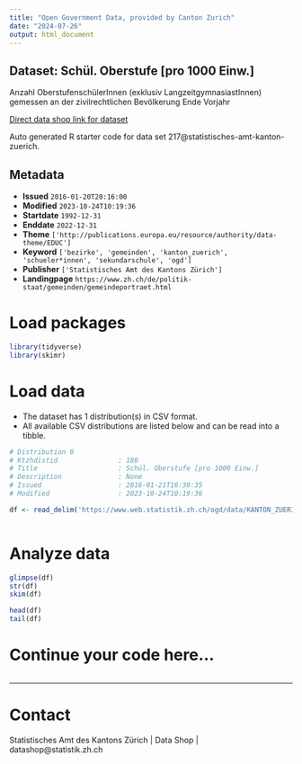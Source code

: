 ```yaml
---
title: "Open Government Data, provided by Canton Zurich"
date: "2024-07-26"
output: html_document
---
```


## Dataset: Schül. Oberstufe [pro 1000 Einw.]

Anzahl OberstufenschülerInnen (exklusiv LangzeitgymnasiastInnen) gemessen an der zivilrechtlichen Bevölkerung Ende Vorjahr

[Direct data shop link for dataset](https://www.zh.ch/de/politik-staat/statistik-daten/datenkatalog.html#/datasets/217@statistisches-amt-kanton-zuerich)

Auto generated R starter code for data set 217@statistisches-amt-kanton-zuerich.

## Metadata

- **Issued** `2016-01-20T20:16:00`
- **Modified** `2023-10-24T10:19:36`
- **Startdate** `1992-12-31`
- **Enddate** `2022-12-31`
- **Theme** `['http://publications.europa.eu/resource/authority/data-theme/EDUC']`
- **Keyword** `['bezirke', 'gemeinden', 'kanton_zuerich', 'schueler*innen', 'sekundarschule', 'ogd']`
- **Publisher** `['Statistisches Amt des Kantons Zürich']`
- **Landingpage** `https://www.zh.ch/de/politik-staat/gemeinden/gemeindeportraet.html`


# Load packages

```r

library(tidyverse)
library(skimr)

```

# Load data

-   The dataset has 1 distribution(s) in CSV format.
-   All available CSV distributions are listed below and can be read into a tibble.

```r

# Distribution 0
# Ktzhdistid               : 180
# Title                    : Schül. Oberstufe [pro 1000 Einw.]
# Description              : None
# Issued                   : 2016-01-21T16:30:35
# Modified                 : 2023-10-24T10:19:36

df <- read_delim('https://www.web.statistik.zh.ch/ogd/data/KANTON_ZUERICH_148.csv')



```

# Analyze data

```r

glimpse(df)
str(df)
skim(df)

head(df)
tail(df)

```

# Continue your code here...

```r

```

------------------------------------------------------------------------

# Contact

Statistisches Amt des Kantons Zürich | Data Shop | datashop@statistik.zh.ch
